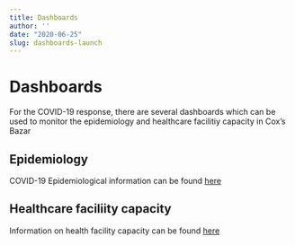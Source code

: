 ```yaml
---
title: Dashboards
author: ''
date: "2020-06-25"
slug: dashboards-launch
---
```


# Dashboards

For the COVID-19 response, there are several dashboards which can be used to monitor the epidemiology and healthcare facilitiy capacity in Cox's Bazar


## Epidemiology

COVID-19 Epidemiological information can be found [here](https://worldhealthorg.shinyapps.io/cxb_dashboard_v2/)

## Healthcare faciliity capacity

Information on health facility capacity can be found [here](https://worldhealthorg.shinyapps.io/cxb_dru_dashboard/)
